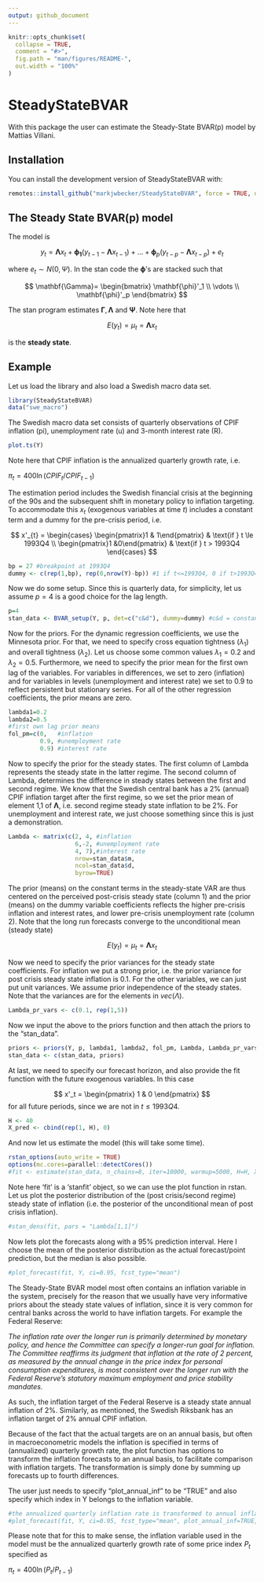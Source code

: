 ```yaml
---
output: github_document
---
```


<!-- README.md is generated from README.Rmd. Please edit that file -->

```r
knitr::opts_chunk$set(
  collapse = TRUE,
  comment = "#>",
  fig.path = "man/figures/README-",
  out.width = "100%"
)
```

# SteadyStateBVAR

<!-- badges: start -->
<!-- badges: end -->

With this package the user can estimate the Steady-State BVAR(p) model by Mattias Villani.

## Installation

You can install the development version of SteadyStateBVAR with:

```r
remotes::install_github("markjwbecker/SteadyStateBVAR", force = TRUE, upgrade = "never")
```
## The Steady State BVAR(p) model

The model is

$$
y_t = \mathbf{\Lambda} x_t + \mathbf{\phi_1}(y_{t-1}-\mathbf{\Lambda} x_{t-1})+\dots+\mathbf{\phi}_p(y_{t-p}-\mathbf{\Lambda} x_{t-p})+e_t
$$

where $e_t \sim N(0,\Psi)$. In the stan code the $\mathbf{\phi}$'s are stacked such that

$$
\mathbf{\Gamma}=
\begin{bmatrix}
\mathbf{\phi}'_1 \\ 
\vdots  \\
\mathbf{\phi}'_p
\end{bmatrix}
$$

The stan program estimates $\mathbf{\Gamma}, \mathbf{\Lambda}$ and $\mathbf{\Psi}$. Note here that

$$E(y_t)=\mu_t=\mathbf{\Lambda} x_t$$

is the **steady state**.

## Example

Let us load the library and also load a Swedish macro data set.

```r
library(SteadyStateBVAR)
data("swe_macro")
```

The Swedish macro data set consists of quarterly observations of CPIF inflation (pi), unemployment rate (u) and 3-month interest rate (R).

```r
plot.ts(Y)
```
Note here that CPIF inflation is the annualized quarterly growth rate, i.e.

$\pi_t=400 \ln(CPIF_t/CPIF_{t-1})$

The estimation period includes the Swedish financial crisis at the beginning of the 90s and the subsequent shift in monetary policy to inflation targeting. To accommodate this $x_t$ (exogenous variables at time $t$) includes a constant term and a dummy for the pre-crisis period, i.e.


$$
x'_{t} =
\begin{cases}
\begin{pmatrix}1 & 1\end{pmatrix} & \text{if } t \le 1993Q4 \\
\begin{pmatrix}1 &0\end{pmatrix} & \text{if } t > 1993Q4
\end{cases}
$$

```r
bp = 27 #breakpoint at 1993Q4
dummy <- c(rep(1,bp), rep(0,nrow(Y)-bp)) #1 if t<=1993Q4, 0 if t>1993Q4
```

Now we do some setup. Since this is quarterly data, for simplicity, let us assume $p=4$ is a good choice for the lag length.

```r
p=4
stan_data <- BVAR_setup(Y, p, det=c("c&d"), dummy=dummy) #c&d = constant and dummy
```

Now for the priors. For the dynamic regression coefficients, we use the Minnesota prior. For that, we need to specify cross equation tightness $(\lambda_1)$ and overall tightness $(\lambda_2)$. Let us choose some common values $\lambda_1=0.2$ and $\lambda_2=0.5$. Furthermore, we need to specify the prior mean for the first own lag of the variables. For variables in differences, we set to zero (inflation) and for variables in levels (unemployment and interest rate) we set to $0.9$ to reflect persistent but stationary series. For all of the other regression coefficients, the prior means are zero.

```r
lambda1=0.2
lambda2=0.5
#first own lag prior means
fol_pm=c(0,   #inflation
         0.9, #unemployment rate
         0.9) #interest rate
```

Now to specify the prior for the steady states. The first column of Lambda represents the steady state in the latter regime. The second column of Lambda, determines the difference in steady states between the first and second regime. We know that the Swedish central bank has a 2% (annual) CPIF inflation target after the first regime, so we set the prior mean of element 1,1 of $\mathbf{\Lambda}$, i.e. second regime steady state inflation to be 2%. For unemployment and interest rate, we just choose something since this is just a demonstration.

```r
Lambda <- matrix(c(2, 4, #inflation
                   6,-2, #unemployment rate
                   4, 7),#interest rate
                   nrow=stan_data$m,
                   ncol=stan_data$d,
                   byrow=TRUE)
```

The prior (means) on the constant terms in the steady-state VAR are thus centered on the perceived post-crisis steady state (column 1) and the prior (means) on the dummy variable coefficients reflects the higher pre-crisis inflation and interest rates, and lower pre-crisis unemployment rate (column 2). Note that the long run forecasts converge to the unconditional mean (steady state)


$$
E(y_t)=\mu_t=\mathbf{\Lambda} x_t
$$

Now we need to specify the prior variances for the steady state coefficients. For inflation we put a strong prior, i.e. the prior variance for post crisis steady state inflation is $0.1$. For the other variables, we can just put unit variances. We assume prior independence of the steady states. Note that the variances are for the elements in $vec (\Lambda)$.

```r
Lambda_pr_vars <- c(0.1, rep(1,5))
```

Now we input the above to the priors function and then attach the priors to the "stan_data".

```r
priors <- priors(Y, p, lambda1, lambda2, fol_pm, Lambda, Lambda_pr_vars)
stan_data <- c(stan_data, priors)
```

At last, we need to specify our forecast horizon, and also provide the fit function with the future exogenous variables. In this case

$$
x'_t = \begin{pmatrix} 1 & 0 \end{pmatrix}
$$
for all future periods, since we are not in $t \leq 1993Q4$.

```r
H <- 40
X_pred <- cbind(rep(1, H), 0)
```

And now let us estimate the model (this will take some time).

```r
rstan_options(auto_write = TRUE)
options(mc.cores=parallel::detectCores())
#fit <- estimate(stan_data, n_chains=8, iter=10000, warmup=5000, H=H, X_pred=X_pred)
```

Note here 'fit' is a 'stanfit' object, so we can use the plot function in rstan. Let us plot the posterior distribution of the (post crisis/second regime) steady state of inflation (i.e. the posterior of the unconditional mean of post crisis inflation).

```r
#stan_dens(fit, pars = "Lambda[1,1]")
```

Now lets plot the forecasts along with a 95% prediction interval. Here I choose the mean of the posterior distribution as the actual forecast/point prediction, but the median is also possible.

```r
#plot_forecast(fit, Y, ci=0.95, fcst_type="mean")
```

The Steady-State BVAR model most often contains an inflation variable in the system, precisely for the reason that we usually have very informative priors about the steady state values of inflation, since it is very common for central banks across the world to have inflation targets. For example the Federal Reserve:

*The inflation rate over the longer run is primarily determined by monetary policy, and hence the Committee can specify a longer-run goal for inflation. The Committee reaffirms its judgment that inflation at the rate of 2 percent, as measured by the annual change in the price index for personal consumption expenditures, is most consistent over the longer run with the Federal Reserve’s statutory maximum employment and price stability mandates.*

As such, the inflation target of the Federal Reserve is a steady state annual inflation of 2%. Similarly, as mentioned, the Swedish Riksbank has an inflation target of 2% annual CPIF inflation.

Because of the fact that the actual targets are on an annual basis, but often in macroeconometric models the inflation is specified in terms of (annualized) quarterly growth rate, the plot function has options to transform the inflation forecasts to an annual basis, to facilitate comparison with inflation targets. The transformation is simply done by summing up forecasts up to fourth differences.

The user just needs to specify "plot_annual_inf" to be "TRUE" and also specify which index in Y belongs to the inflation variable.

```r
#the annualized quarterly inflation rate is transformed to annual inflation
#plot_forecast(fit, Y, ci=0.95, fcst_type="mean", plot_annual_inf=TRUE, inf_idx=1)
```

Please note that for this to make sense, the inflation variable used in the model must be the annualized quarterly growth rate of some price index $P_t$ specified as

$\pi_t=400 \ln(P_t/P_{t-1})$